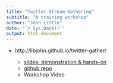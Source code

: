 ```yaml
---
title: "Twitter Stream Gathering"
subtitle: "A training workshop"
author: "John Little"
date: "`r Sys.Date()`"
output: html_document
---
```


* http://libjohn.github.io/twitter-gather/

    * [slides: demonstration & hands-on](slides.html)
    * [github repo](https://github.com/libjohn/twitter-stream-gathering)
    * Workshop Video

